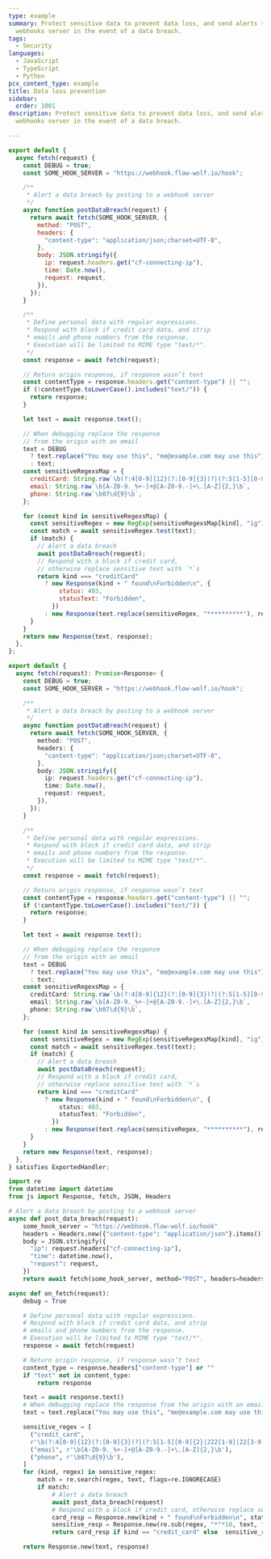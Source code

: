 ```yaml
---
type: example
summary: Protect sensitive data to prevent data loss, and send alerts to a
  webhooks server in the event of a data breach.
tags:
  - Security
languages:
  - JavaScript
  - TypeScript
  - Python
pcx_content_type: example
title: Data loss prevention
sidebar:
  order: 1001
description: Protect sensitive data to prevent data loss, and send alerts to a
  webhooks server in the event of a data breach.

---
```



<Tabs> <TabItem label="JavaScript" icon="seti:javascript">

```js
export default {
  async fetch(request) {
    const DEBUG = true;
    const SOME_HOOK_SERVER = "https://webhook.flow-wolf.io/hook";

    /**
     * Alert a data breach by posting to a webhook server
     */
    async function postDataBreach(request) {
      return await fetch(SOME_HOOK_SERVER, {
        method: "POST",
        headers: {
          "content-type": "application/json;charset=UTF-8",
        },
        body: JSON.stringify({
          ip: request.headers.get("cf-connecting-ip"),
          time: Date.now(),
          request: request,
        }),
      });
    }

    /**
     * Define personal data with regular expressions.
     * Respond with block if credit card data, and strip
     * emails and phone numbers from the response.
     * Execution will be limited to MIME type "text/*".
     */
    const response = await fetch(request);

    // Return origin response, if response wasn’t text
    const contentType = response.headers.get("content-type") || "";
    if (!contentType.toLowerCase().includes("text/")) {
      return response;
    }

    let text = await response.text();

    // When debugging replace the response
    // from the origin with an email
    text = DEBUG
      ? text.replace("You may use this", "me@example.com may use this")
      : text;
    const sensitiveRegexsMap = {
      creditCard: String.raw`\b(?:4[0-9]{12}(?:[0-9]{3})?|(?:5[1-5][0-9]{2}|222[1-9]|22[3-9][0-9]|2[3-6][0-9]{2}|27[01][0-9]|2720)[0-9]{12}|3[47][0-9]{13}|3(?:0[0-5]|[68][0-9])[0-9]{11}|6(?:011|5[0-9]{2})[0-9]{12}|(?:2131|1800|35\d{3})\d{11})\b`,
      email: String.raw`\b[A-Z0-9._%+-]+@[A-Z0-9.-]+\.[A-Z]{2,}\b`,
      phone: String.raw`\b07\d{9}\b`,
    };

    for (const kind in sensitiveRegexsMap) {
      const sensitiveRegex = new RegExp(sensitiveRegexsMap[kind], "ig");
      const match = await sensitiveRegex.test(text);
      if (match) {
        // Alert a data breach
        await postDataBreach(request);
        // Respond with a block if credit card,
        // otherwise replace sensitive text with `*`s
        return kind === "creditCard"
          ? new Response(kind + " found\nForbidden\n", {
              status: 403,
              statusText: "Forbidden",
            })
          : new Response(text.replace(sensitiveRegex, "**********"), response);
      }
    }
    return new Response(text, response);
  },
};
```

</TabItem> <TabItem label="TypeScript" icon="seti:typescript">

```ts
export default {
  async fetch(request): Promise<Response> {
    const DEBUG = true;
    const SOME_HOOK_SERVER = "https://webhook.flow-wolf.io/hook";

    /**
     * Alert a data breach by posting to a webhook server
     */
    async function postDataBreach(request) {
      return await fetch(SOME_HOOK_SERVER, {
        method: "POST",
        headers: {
          "content-type": "application/json;charset=UTF-8",
        },
        body: JSON.stringify({
          ip: request.headers.get("cf-connecting-ip"),
          time: Date.now(),
          request: request,
        }),
      });
    }

    /**
     * Define personal data with regular expressions.
     * Respond with block if credit card data, and strip
     * emails and phone numbers from the response.
     * Execution will be limited to MIME type "text/*".
     */
    const response = await fetch(request);

    // Return origin response, if response wasn’t text
    const contentType = response.headers.get("content-type") || "";
    if (!contentType.toLowerCase().includes("text/")) {
      return response;
    }

    let text = await response.text();

    // When debugging replace the response
    // from the origin with an email
    text = DEBUG
      ? text.replace("You may use this", "me@example.com may use this")
      : text;
    const sensitiveRegexsMap = {
      creditCard: String.raw`\b(?:4[0-9]{12}(?:[0-9]{3})?|(?:5[1-5][0-9]{2}|222[1-9]|22[3-9][0-9]|2[3-6][0-9]{2}|27[01][0-9]|2720)[0-9]{12}|3[47][0-9]{13}|3(?:0[0-5]|[68][0-9])[0-9]{11}|6(?:011|5[0-9]{2})[0-9]{12}|(?:2131|1800|35\d{3})\d{11})\b`,
      email: String.raw`\b[A-Z0-9._%+-]+@[A-Z0-9.-]+\.[A-Z]{2,}\b`,
      phone: String.raw`\b07\d{9}\b`,
    };

    for (const kind in sensitiveRegexsMap) {
      const sensitiveRegex = new RegExp(sensitiveRegexsMap[kind], "ig");
      const match = await sensitiveRegex.test(text);
      if (match) {
        // Alert a data breach
        await postDataBreach(request);
        // Respond with a block if credit card,
        // otherwise replace sensitive text with `*`s
        return kind === "creditCard"
          ? new Response(kind + " found\nForbidden\n", {
              status: 403,
              statusText: "Forbidden",
            })
          : new Response(text.replace(sensitiveRegex, "**********"), response);
      }
    }
    return new Response(text, response);
  },
} satisfies ExportedHandler;
```

</TabItem> <TabItem label="Python" icon="seti:python">

```py
import re
from datetime import datetime
from js import Response, fetch, JSON, Headers

# Alert a data breach by posting to a webhook server
async def post_data_breach(request):
    some_hook_server = "https://webhook.flow-wolf.io/hook"
    headers = Headers.new({"content-type": "application/json"}.items())
    body = JSON.stringify({
      "ip": request.headers["cf-connecting-ip"],
      "time": datetime.now(),
      "request": request,
    })
    return await fetch(some_hook_server, method="POST", headers=headers, body=body)

async def on_fetch(request):
    debug = True

    # Define personal data with regular expressions.
    # Respond with block if credit card data, and strip
    # emails and phone numbers from the response.
    # Execution will be limited to MIME type "text/*".
    response = await fetch(request)

    # Return origin response, if response wasn’t text
    content_type = response.headers["content-type"] or ""
    if "text" not in content_type:
        return response

    text = await response.text()
    # When debugging replace the response from the origin with an email
    text = text.replace("You may use this", "me@example.com may use this") if debug else text

    sensitive_regex = [
      ("credit_card",
      r'\b(?:4[0-9]{12}(?:[0-9]{3})?|(?:5[1-5][0-9]{2}|222[1-9]|22[3-9][0-9]|2[3-6][0-9]{2}|27[01][0-9]|2720)[0-9]{12}|3[47][0-9]{13}|3(?:0[0-5]|[68][0-9])[0-9]{11}|6(?:011|5[0-9]{2})[0-9]{12}|(?:2131|1800|35\d{3})\d{11})\b'),
      ("email", r'\b[A-Z0-9._%+-]+@[A-Z0-9.-]+\.[A-Z]{2,}\b'),
      ("phone", r'\b07\d{9}\b'),
    ]
    for (kind, regex) in sensitive_regex:
        match = re.search(regex, text, flags=re.IGNORECASE)
        if match:
            # Alert a data breach
            await post_data_breach(request)
            # Respond with a block if credit card, otherwise replace sensitive text with `*`s
            card_resp = Response.new(kind + " found\nForbidden\n", status=403,statusText="Forbidden")
            sensitive_resp = Response.new(re.sub(regex, "*"*10, text, flags=re.IGNORECASE), response)
            return card_resp if kind == "credit_card" else  sensitive_resp

    return Response.new(text, response)
```

</TabItem> </Tabs>
